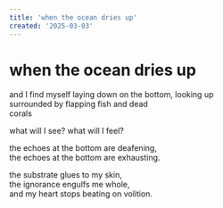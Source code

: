 ```yaml
---
title: 'when the ocean dries up'
created: '2025-03-03'
---
```


# when the ocean dries up

and I find myself laying down on the bottom, looking up  
surrounded by flapping fish and dead  
corals

what will I see? what will I feel?

the echoes at the bottom are deafening,  
the echoes at the bottom are exhausting.

the substrate glues to my skin,  
the ignorance engulfs me whole,  
and my heart stops beating on volition.
